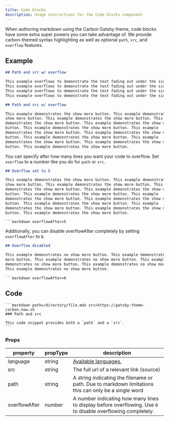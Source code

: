 ```yaml
---
title: Code blocks
description: Usage instructions for the Code blocks component
---
```


<PageDescription>


When authoring markdown using the Carbon Gatsby theme, code blocks have some
extra super powers you can take advantage of. We provide carbon-themed syntax
highlighting as well as optional `path`, `src`, and `overflow` features.

</PageDescription>


## Example

<Title>Horizontal overflow</Title>

```markdown path=/directory/file.mdx src=https://gatsby-theme-carbon.now.sh
## Path and src w/ overflow

This example overflows to demonstrate the text fading out under the side bar.
This example overflows to demonstrate the text fading out under the side bar.
This example overflows to demonstrate the text fading out under the side bar.
This example overflows to demonstrate the text fading out under the side bar.
```

<Title>Vertical overflow</Title>

```markdown path=/directory/file.mdx src=https://gatsby-theme-carbon.now.sh
## Path and src w/ overflow

This example demonstrates the show more button. This example demonstrates the
show more button. This example demonstrates the show more button. This example
demonstrates the show more button. This example demonstrates the show more
button. This example demonstrates the show more button. This example
demonstrates the show more button. This example demonstrates the show more
button. This example demonstrates the show more button. This example
demonstrates the show more button. This example demonstrates the show more
button. This example demonstrates the show more button.
```

<Title>Configuring Vertical overflow</Title>

You can specify after how many lines you want your code to overflow. Set
`overflow` to a number like you do for `path` or `src`.

```markdown overflowAfter=5
## Overflow set to 5

This example demonstrates the show more button. This example demonstrates the
show more button. This example demonstrates the show more button. This example
demonstrates the show more button. This example demonstrates the show more
button. This example demonstrates the show more button. This example
demonstrates the show more button. This example demonstrates the show more
button. This example demonstrates the show more button. This example
demonstrates the show more button. This example demonstrates the show more
button. This example demonstrates the show more button.
```

````
```markdown overflowAfter=5
````

<Title>Disabling Vertical overflowAfter</Title>

Additionally, you can disable overflowAfter completely by setting
`overflowAfter` to `0`.

```markdown overflowAfter=0
## Overflow disabled

This example demonstrates no show more button. This example demonstrates no show
more button. This example demonstrates no show more button. This example
demonstrates no show more button. This example demonstrates no show more button.
This example demonstrates no show more button.
```

````
```markdown overflowAfter=0
````

## Code

````
```markdown path=/directory/file.mdx src=https://gatsby-theme-carbon.now.sh
### Path and src

This code snippet provides both a `path` and a `src`.
```
````

### Props

| property      | propType | description                                                                                                                 |
| ------------- | -------- | --------------------------------------------------------------------------------------------------------------------------- |
| language      | string   | [Available languages.](https://github.com/FormidableLabs/prism-react-renderer/blob/master/src/vendor/prism/includeLangs.js) |
| src           | string   | The full url of a relevant link (source)                                                                                    |
| path          | string   | A string indicating the filename or path. Due to markdown limitations this can only be a single word                        |
| overflowAfter | number   | A number indicating how many lines to display before overflowing. Use `0` to disable overflowing completely.                |
